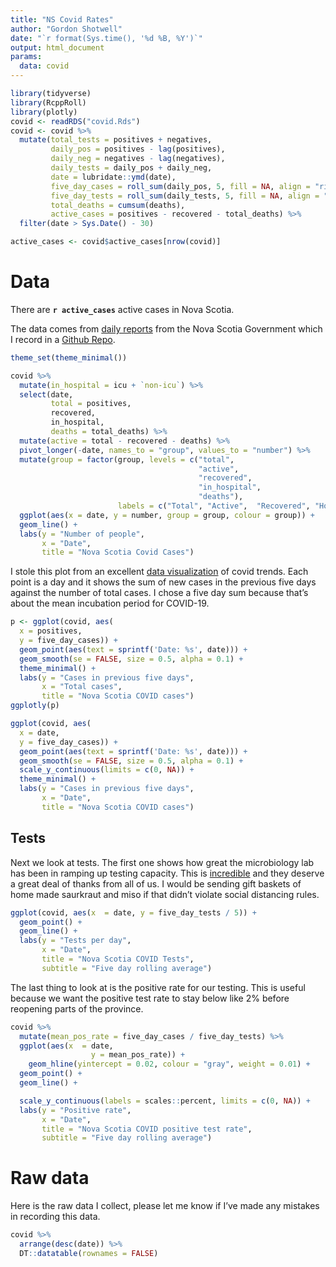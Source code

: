 ```yaml
---
title: "NS Covid Rates"
author: "Gordon Shotwell"
date: "`r format(Sys.time(), '%d %B, %Y')`"
output: html_document
params:
  data: covid
---
```


```r
library(tidyverse)
library(RcppRoll)
library(plotly)
covid <- readRDS("covid.Rds")
covid <- covid %>% 
  mutate(total_tests = positives + negatives,
         daily_pos = positives - lag(positives),
         daily_neg = negatives - lag(negatives),
         daily_tests = daily_pos + daily_neg,
         date = lubridate::ymd(date),
         five_day_cases = roll_sum(daily_pos, 5, fill = NA, align = "right"),
         five_day_tests = roll_sum(daily_tests, 5, fill = NA, align = "right"),
         total_deaths = cumsum(deaths),
         active_cases = positives - recovered - total_deaths) %>% 
  filter(date > Sys.Date() - 30)

active_cases <- covid$active_cases[nrow(covid)]
```
# Data 

There are **`r active_cases`** active cases in Nova Scotia.

The data comes from [daily reports](https://novascotia.ca/coronavirus/#cases) from the Nova Scotia Government which I record in a [Github Repo](https://github.com/GShotwell/ns_covid).

```r
theme_set(theme_minimal())
```


```r
covid %>% 
  mutate(in_hospital = icu + `non-icu`) %>% 
  select(date, 
         total = positives, 
         recovered, 
         in_hospital,
         deaths = total_deaths) %>% 
  mutate(active = total - recovered - deaths) %>% 
  pivot_longer(-date, names_to = "group", values_to = "number") %>% 
  mutate(group = factor(group, levels = c("total", 
                                          "active",  
                                          "recovered", 
                                          "in_hospital",
                                          "deaths"),
                        labels = c("Total", "Active",  "Recovered", "Hospital", "Deaths"))) %>% 
  ggplot(aes(x = date, y = number, group = group, colour = group)) +
  geom_line() +
  labs(y = "Number of people",
       x = "Date",
       title = "Nova Scotia Covid Cases")
```




I stole this plot from an excellent [data visualization](https://aatishb.com/covidtrends/) of covid trends. Each point is a day and it shows the sum of new cases in the previous five days against the number of total cases. I chose a five day sum because that's about the mean incubation period for COVID-19. 

```r
p <- ggplot(covid, aes(
  x = positives,
  y = five_day_cases)) +
  geom_point(aes(text = sprintf('Date: %s', date))) +
  geom_smooth(se = FALSE, size = 0.5, alpha = 0.1) +
  theme_minimal() +
  labs(y = "Cases in previous five days",
       x = "Total cases",
       title = "Nova Scotia COVID cases")
ggplotly(p)

ggplot(covid, aes(
  x = date,
  y = five_day_cases)) +
  geom_point(aes(text = sprintf('Date: %s', date))) +
  geom_smooth(se = FALSE, size = 0.5, alpha = 0.1) +
  scale_y_continuous(limits = c(0, NA)) +
  theme_minimal() +
  labs(y = "Cases in previous five days",
       x = "Date",
       title = "Nova Scotia COVID cases") 
```

## Tests

Next we look at tests. The first one shows how great the microbiology lab has been in ramping up testing capacity. This is [incredible](https://www.cbc.ca/news/canada/nova-scotia/covid-19-microbiology-lab-testing-health-care-1.5515115) and they deserve a great deal of thanks from all of us. I would be sending gift baskets of home made saurkraut and miso if that didn't violate social distancing rules.

```r
ggplot(covid, aes(x  = date, y = five_day_tests / 5)) +
  geom_point() +
  geom_line() +
  labs(y = "Tests per day",
       x = "Date",
       title = "Nova Scotia COVID Tests",
       subtitle = "Five day rolling average") 
```

The last thing to look at is the positive rate for our testing. This is useful because we want the positive test rate to stay below like 2% before reopening parts of the province. 

```r


covid %>% 
  mutate(mean_pos_rate = five_day_cases / five_day_tests) %>% 
  ggplot(aes(x  = date, 
                  y = mean_pos_rate)) +
    geom_hline(yintercept = 0.02, colour = "gray", weight = 0.01) +
  geom_point() +
  geom_line() +

  scale_y_continuous(labels = scales::percent, limits = c(0, NA)) +
  labs(y = "Positive rate",
       x = "Date",
       title = "Nova Scotia COVID positive test rate", 
       subtitle = "Five day rolling average") 
```


# Raw data

Here is the raw data I collect, please let me know if I've made any mistakes in recording this data. 

```r
covid %>% 
  arrange(desc(date)) %>% 
  DT::datatable(rownames = FALSE) 
```


